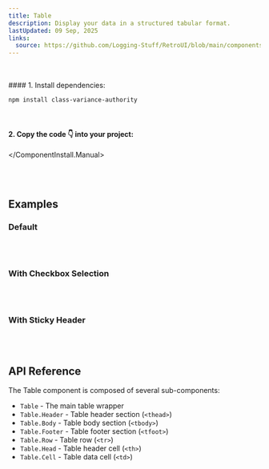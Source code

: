 ```yaml
---
title: Table
description: Display your data in a structured tabular format.
lastUpdated: 09 Sep, 2025
links:
  source: https://github.com/Logging-Stuff/RetroUI/blob/main/components/retroui/Table.tsx
---
```


<ComponentShowcase name="table-style-default" />
<br />
<br />

<ComponentInstall>
  <ComponentInstall.Cli npmCommand="npx shadcn@latest add @retroui/table" />
  <ComponentInstall.Manual>
#### 1. Install dependencies:

```sh
npm install class-variance-authority
```

<br />

#### 2. Copy the code 👇 into your project:

<ComponentSource name="table" />

  </ComponentInstall.Manual>
</ComponentInstall>

<br />
<br />

## Examples

### Default

<ComponentShowcase name="table-style-default" />
<br />
<br />

### With Checkbox Selection

<ComponentShowcase name="table-with-checkbox" />
<br />
<br />

### With Sticky Header

<ComponentShowcase name="table-with-sticky-header" />
<br />
<br />

## API Reference

The Table component is composed of several sub-components:
<br />

  - `Table` - The main table wrapper
  - `Table.Header` - Table header section (`<thead>`)
  - `Table.Body` - Table body section (`<tbody>`)
  - `Table.Footer` - Table footer section (`<tfoot>`)
  - `Table.Row` - Table row (`<tr>`)
  - `Table.Head` - Table header cell (`<th>`)
  - `Table.Cell` - Table data cell (`<td>`)
